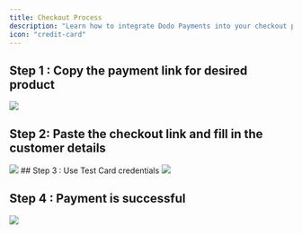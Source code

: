 ```yaml
---
title: Checkout Process
description: "Learn how to integrate Dodo Payments into your checkout process"
icon: "credit-card"
---
```


## Step 1 : Copy the payment link for desired product 

<Frame><img src="/images/guides/checkout/Checkout 1.webp"/></Frame>

## Step 2: Paste the checkout link and fill in the customer details 

<Frame><img src="/images/guides/checkout/Checkout 2.webp"/></Frame>
## Step 3 : Use Test Card credentials 

<Frame><img src="/images/guides/checkout/Checkout 3.webp"/></Frame>

## Step 4 : Payment is successful

<Frame><img src="/images/guides/checkout/Checkout 4.webp"/></Frame>